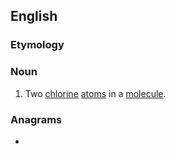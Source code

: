 {{also|dichloro-}}
==English==

===Etymology===
{{af|en|di-|chloro-}}

===Noun===
{{en-noun|-}}

# {{lb|en|organic chemistry|in combination}} Two [[chlorine]] [[atom]]s in a [[molecule]].

===Anagrams===
* {{anagrams|en|a=cdhiloor|chloroid}}